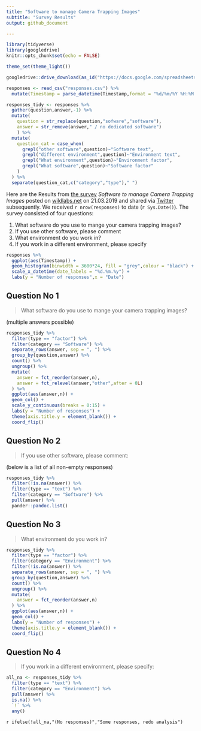 ```yaml
---
title: "Software to manage Camera Trapping Images"
subtitle: "Survey Results"
output: github_document

---
```


```r
library(tidyverse)
library(googledrive)
knitr::opts_chunk$set(echo = FALSE)

theme_set(theme_light())
```

```r

googledrive::drive_download(as_id("https://docs.google.com/spreadsheets/d/1DTioHEcN88Iy7H4mKSnW81VfcwlKZBDZXQGSnJkWgKk/edit?usp=sharing"),type = "csv",path = "responses", overwrite = T)

responses <- read_csv("responses.csv") %>%
  mutate(Timestamp = parse_datetime(Timestamp,format = "%d/%m/%Y %H:%M:%S"))

responses_tidy <- responses %>%
  gather(question,answer,-1) %>%
  mutate(
    question = str_replace(question,"sofware","software"),
    answer = str_remove(answer," / no dedicated software")
    ) %>%
  mutate(
    question_cat = case_when(
      grepl("other software",question)~"Software text",
      grepl("different environment",question)~"Environment text",
      grepl("What environment",question)~"Environment factor",
      grepl("What software",question)~"Software factor"
    )
  ) %>%
  separate(question_cat,c("category","type")," ")

```


Here are the Results from [the survey](https://forms.gle/uafXkWzh8FinCsv86) *Software to manage Camera Trapping Images* posted on [wildlabs.net](https://www.wildlabs.net/community/thread/688) on 21.03.2019 and shared via [Twitter](https://twitter.com/WILDLABSNET/status/1108676937868812288?s=20) subsequently. We received `r nrow(responses)` to date (`r Sys.Date()`). The survey consisted of four questions:

1. What software do you use to mange your camera trapping images?
1. If you use other software, please comment
1. What environment do you work in?
1. If you work in a different environment, please specify




```r
responses %>%
  ggplot(aes(Timestamp)) + 
  geom_histogram(binwidth = 3600*24, fill = "grey",colour = "black") +
  scale_x_datetime(date_labels = "%d.%m.%y") +
  labs(y = "Number of responses",x = "Date") 


```



## Question No 1

> What software do you use to mange your camera trapping images?

(multiple answers possible)

```r
responses_tidy %>%
  filter(type == "factor") %>%
  filter(category == "Software") %>%
  separate_rows(answer, sep = ", ") %>% 
  group_by(question,answer) %>%
  count() %>%
  ungroup() %>%
  mutate(
    answer = fct_reorder(answer,n),
    answer = fct_relevel(answer,"other",after = 0L)
  ) %>%
  ggplot(aes(answer,n)) + 
  geom_col() +
  scale_y_continuous(breaks = 0:15) +
  labs(y = "Number of responses") +
  theme(axis.title.y = element_blank()) + 
  coord_flip() 


```

## Question No 2

> If you use other software, please comment:

(below is a list of all non-empty responses)


```r
responses_tidy %>%
  filter(!is.na(answer)) %>%
  filter(type == "text") %>%
  filter(category == "Software") %>%
  pull(answer) %>%
  pander::pandoc.list()

```


## Question No 3


> What environment do you work in?

```r
responses_tidy %>%
  filter(type == "factor") %>%
  filter(category == "Environment") %>%
  filter(!is.na(answer)) %>%
  separate_rows(answer, sep = ", ") %>% 
  group_by(question,answer) %>%
  count() %>%
  ungroup() %>%
  mutate(
    answer = fct_reorder(answer,n)
  ) %>%
  ggplot(aes(answer,n)) + 
  geom_col() +
  labs(y = "Number of responses") +
  theme(axis.title.y = element_blank()) +
  coord_flip()

```


## Question No 4

> If you work in a different environment, please specify:


```r
all_na <- responses_tidy %>%
  filter(type == "text") %>%
  filter(category == "Environment") %>%
  pull(answer) %>%
  is.na() %>%
  `!` %>%
  any()


```

`r ifelse(!all_na,"(No responses)","Some responses, redo analysis")`

